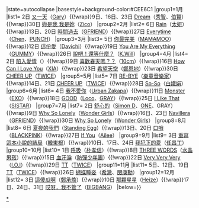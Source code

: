 {{Navbox
|name=Gaon單曲週榜冠軍 (2016年)
|title=[[Gaon Chart|Gaon]][[單曲]][[2016年Gaon單曲冠軍作品列表|週榜冠軍作品及獲得者]]{{#if:{{{1|}}}|（{{{1|}}}）|}}
|state=autocollapse
|basestyle=background-color:#CEE6C1
|group1=1月
|list1= {{Nowrap begin}}2日 [[又一天]]（[[Gary (韓國歌手)|Gary]]）{{!wrap}}9日、16日、23日 [[Dream (秀智、伯賢單曲)|Dream]]（[[裴秀智|秀智]]、[[伯賢]]）{{!wrap}}30日 [[Break Up 2 Make Up|妳是我 我是妳]]（[[Zico (歌手)|Zico]]）{{Nowrap end}}
|group2=2月
|list2= {{Nowrap begin}}6日 [[Rain (太妍單曲)|Rain]]（[[金泰耎|太妍]]）{{!wrap}}13日、20日 [[Snowflake|時間過去]]（[[GFRIEND]]）{{!wrap}}27日 [[太陽的後裔|Everytime]]（[[EXO|Chen]]、[[1PUNCH|PUNCH]]）{{Nowrap end}}
|group3=3月
|list3= {{Nowrap begin}}5日 [[Melting (MAMAMOO專輯)|你最完美]]（[[MAMAMOO]]）{{!wrap}}12日 [[太陽的後裔|這份愛]]（[[Davichi]]）{{!wrap}}19日 [[太陽的後裔|You Are My Everything]]（[[GUMMY]]）{{!wrap}}26日 [[太陽的後裔|說吧！還等什麼？]]（[[K.Will]]）{{Nowrap end}}
|group4=4月
|list4= {{Nowrap begin}}2日 [[張凡俊2集|陷入愛情]]（{{link-ko|張凡俊|장범준}}）{{!wrap}}9日 [[3.2|喜歡春天嗎？？]]（[[10cm]]）{{!wrap}}16日 [[太陽的後裔|How Can I Love You]]（[[金俊秀|XIA]]）{{!wrap}}23日 [[Dream (迷你專輯)|希望天空]]（[[鄭恩地]]）{{!wrap}}30日 [[PAGE TWO (TWICE迷你專輯)|CHEER UP]]（[[TWICE]]）{{Nowrap end}}
|group5=5月
|list5= {{Nowrap begin}}7日 [[思春記 上|RE-BYE]]（[[樂童音樂家]]）{{!wrap}}14日、21日 [[PAGE TWO (TWICE迷你專輯)|CHEER UP]]（[[TWICE]]）{{!wrap}}28日 [[So-So]]（[[白娥娟]]）{{Nowrap end}}
|group6=6月
|list6= {{Nowrap begin}}4日 [[Steel (Urban Zakapa EP)|我不愛你]]（[[Urban Zakapa]]）{{!wrap}}11日 [[EX'ACT|Monster]]（[[EXO]]）{{!wrap}}18日 [[GOOD (Loco單曲)|GOOD]]（[[Loco (饒舌者)|Loco]]、[[GRAY]]）{{!wrap}}25日 [[沒我愛|I Like That]]（[[SISTAR]]）{{Nowrap end}}
|group7=7月
|list7= {{Nowrap begin}}2日 [[SHOW ME THE MONEY|舒心的]]（[[Simon D]]、[[鄭帝元|ONE]]、GRAY）{{!wrap}}9日 [[Why So Lonely (Wonder Girls單曲)|Why So Lonely]]（[[Wonder Girls]]）{{!wrap}}16日、23日 [[L.O.L|Navillera]]（[[GFRIEND]]）{{!wrap}}30日 [[Why So Lonely (Wonder Girls單曲)|Why So Lonely]]（[[Wonder Girls]]）{{Nowrap end}}
|group8=8月
|list8= {{Nowrap begin}}6日 [[夏夜的我們]]（[[Standing Egg]]）{{!wrap}}13日、20日 [[口哨 (BLACKPINK歌曲)|口哨]]（[[BLACKPINK]]）{{!wrap}}27日 [[If You (Ailee單曲)|If You]]（[[李藝真|Ailee]]）{{Nowrap end}}
|group9=9月
|list9= {{Nowrap begin}}3日 [[重寫這本小說的結局]]（[[韓東根]]）{{!wrap}}10日、17日、24日 [[I'M (任昌丁專輯)|我犯下的愛]]（[[任昌丁]]）{{Nowrap end}}
|group10=10月
|list10= {{Nowrap begin}}1日 [[I am A Dreamer|呼吸]]（[[朴孝信]]）{{!wrap}}8日 [[THREE WORDS]]（[[水晶男孩]]）{{!wrap}}15日 [[血、汗、淚|血汗淚]]（[[防彈少年團]]）{{!wrap}}22日 [[Very Very Very]]（[[I.O.I]]）{{!wrap}}29日 [[TWICEcoaster: LANE 1|TT]]（[[TWICE]]）{{Nowrap end}}
|group11=11月
|list11= {{Nowrap begin}}5日、12日、19日 [[TWICEcoaster: LANE 1|TT]]（[[TWICE]]）{{!wrap}}26日 [[蝴蝶睡姿]]（[[希澈]]、[[閔庚勳]]）{{Nowrap end}}
|group12=12月
|list12= {{Nowrap begin}}3日 [[聲音 (鄭承煥迷你專輯)|這傻瓜啊]]（[[鄭承煥]]）{{!wrap}}10日 [[那顆星星 (Heize單曲)|那顆星星]]（[[張多慧|Heize]]）{{!wrap}}17日、24日、31日 [[Fxxk It (BIGBANG歌曲)|哎呀，我不管了]]（[[BIGBANG]]）{{Nowrap end}}
|below={{Gaon單曲週榜冠軍/年份別模板}}}}
<noinclude>
[[Category:2016年Gaon單曲週榜冠軍作品|*]]
</noinclude>